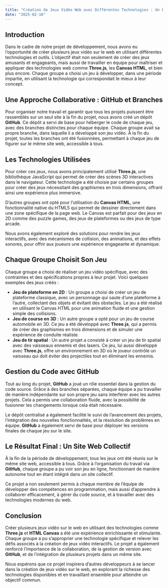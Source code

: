```yaml
---
title: "Création de Jeux Vidéo Web avec Différentes Technologies : Un Projet Collaboratif"
date: "2025-02-10"
---
```


## Introduction
Dans le cadre de notre projet de développement, nous avons eu l’opportunité de créer plusieurs jeux vidéo sur le web en utilisant différentes technologies et outils. L’objectif était non seulement de créer des jeux amusants et engageants, mais aussi de travailler en équipe pour maîtriser et appliquer des technologies web comme **Three.js**, les **Canvas HTML**, et bien plus encore. Chaque groupe a choisi un jeu à développer, dans une période impartie, en utilisant la technologie qui correspondait le mieux à leur concept.

## Une Approche Collaborative : GitHub et Branches
Pour organiser notre travail et garantir que tous les projets puissent être rassemblés sur un seul site à la fin du projet, nous avons créé un dépôt **GitHub**. Ce dépôt a servi de base pour héberger le code de chaque jeu, avec des branches distinctes pour chaque équipe. Chaque groupe avait sa propre branche, dans laquelle il a développé son jeu vidéo. À la fin du projet, toutes les branches ont été fusionnées, permettant à chaque jeu de figurer sur le même site web, accessible à tous.

## Les Technologies Utilisées
Pour créer ces jeux, nous avons principalement utilisé **Three.js**, une bibliothèque JavaScript qui permet de créer des scènes 3D interactives dans le navigateur. Cette technologie a été choisie par certains groupes pour créer des jeux nécessitant des graphismes en trois dimensions, offrant ainsi une expérience plus immersive.

D’autres groupes ont opté pour l’utilisation du **Canvas HTML**, une fonctionnalité native du HTML5 qui permet de dessiner directement dans une zone spécifique de la page web. Le Canvas est parfait pour des jeux en 2D comme des puzzle games, des jeux de plateformes ou des jeux de type arcade.

Nous avons également exploré des solutions pour rendre les jeux interactifs, avec des mécanismes de collision, des animations, et des effets sonores, pour offrir aux joueurs une expérience engageante et dynamique.

## Chaque Groupe Choisit Son Jeu
Chaque groupe a choisi de réaliser un jeu vidéo spécifique, avec des contraintes et des spécifications propres à leur projet. Voici quelques exemples des jeux créés :

- **Jeu de plateforme en 2D** : Un groupe a choisi de créer un jeu de plateforme classique, avec un personnage qui saute d’une plateforme à l’autre, collectant des objets et évitant des obstacles. Le jeu a été réalisé en utilisant le Canvas HTML pour une animation fluide et une gestion simple des collisions.
- **Jeu de course en 3D** : Un autre groupe a opté pour un jeu de course automobile en 3D. Ce jeu a été développé avec **Three.js**, qui a permis de créer des graphismes en trois dimensions et de simuler une expérience de conduite réaliste.
- **Jeu de tir spatial** : Un autre projet a consisté à créer un jeu de tir spatial avec des vaisseaux ennemis et des lasers. Ce jeu, lui aussi développé avec **Three.js**, offre un environnement en 3D où le joueur contrôle un vaisseau qui doit éviter des projectiles tout en éliminant les ennemis.

## Gestion du Code avec GitHub
Tout au long du projet, **GitHub** a joué un rôle essentiel dans la gestion du code source. Grâce à des branches séparées, chaque équipe a pu travailler de manière indépendante sur son propre jeu sans interférer avec les autres projets. Cela a permis une collaboration fluide, avec la possibilité de fusionner les changements lorsque cela était nécessaire.

Le dépôt centralisé a également facilité le suivi de l’avancement des projets, l’intégration des nouvelles fonctionnalités, et la résolution de problèmes en équipe. **GitHub** a également servi de base pour déployer les versions finales de chaque jeu sur le site.

## Le Résultat Final : Un Site Web Collectif
À la fin de la période de développement, tous les jeux ont été réunis sur le même site web, accessible à tous. Grâce à l’organisation du travail via **GitHub**, chaque groupe a pu voir son jeu en ligne, fonctionnant de manière autonome tout en étant intégré dans un site collectif.

Ce projet a non seulement permis à chaque membre de l’équipe de développer des compétences en programmation, mais aussi d’apprendre à collaborer efficacement, à gérer du code source, et à travailler avec des technologies modernes du web.

## Conclusion
Créer plusieurs jeux vidéo sur le web en utilisant des technologies comme **Three.js** et **HTML Canvas** a été une expérience enrichissante et stimulante. Chaque groupe a pu s’approprier une technologie spécifique et relever les défis associés à la création de jeux vidéo interactifs. Le projet a également renforcé l’importance de la collaboration, de la gestion de version avec **GitHub**, et de l’intégration de plusieurs projets dans un même site.

Nous espérons que ce projet inspirera d’autres développeurs à se lancer dans la création de jeux vidéo sur le web, en explorant la richesse des technologies disponibles et en travaillant ensemble pour atteindre un objectif commun.
